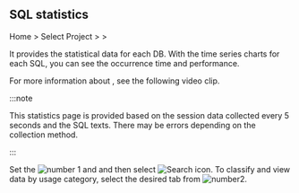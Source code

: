 ## SQL statistics

Home > Select Project > <Cmdname sid="reportStat" className="uitext" /> > <Cmdname sid="statistics_sql" className="uitext" />

It provides the statistical data for each DB. With the time series charts for each SQL, you can see the occurrence time and performance. 

For more information about <Cmdname sid="statistics_sql" className="uitext" />, see the following video clip.

<Youtube ko="lt_R3SeTbOc" en="lt_R3SeTbOc" ja="lt_R3SeTbOc" />

:::note

This statistics page is provided based on the session data collected every 5 seconds and the SQL texts. There may be errors depending on the collection method.

:::

<Xclude product="tibero"><ImgLang img="db-stat.png" desc="SQL Statistics" /></Xclude>

<InDoc product="tibero"><ImgLang img="db-stat-tibero.png" desc="SQL Statistics" /></InDoc>

Set the ![number 1](/img/number-01.png) <Cmdname sid="time" className="uitext" /> and <Cmdname sid="instance" className="uitext" /> and then select ![Search icon](/img/ico-btn-search.png). To classify and view data by usage category, select the desired tab from ![number2](/img/number-02.png).
